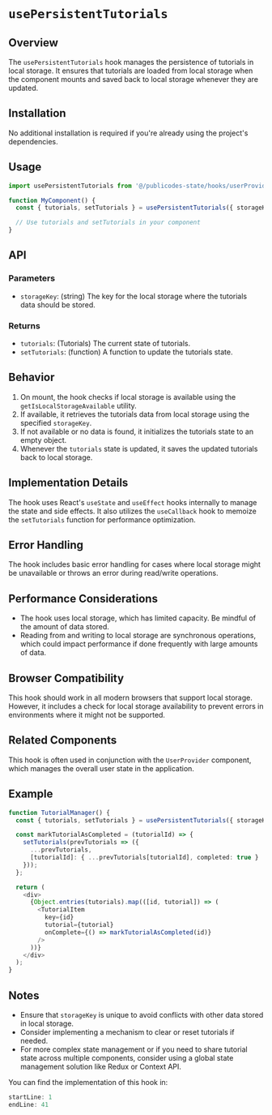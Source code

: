 # `usePersistentTutorials`

## Overview

The `usePersistentTutorials` hook manages the persistence of tutorials in local storage. It ensures that tutorials are loaded from local storage when the component mounts and saved back to local storage whenever they are updated.

## Installation

No additional installation is required if you're already using the project's dependencies.

## Usage

```typescript
import usePersistentTutorials from '@/publicodes-state/hooks/userProvider/usePersistentTutorials';

function MyComponent() {
  const { tutorials, setTutorials } = usePersistentTutorials({ storageKey: 'tutorials-key' });

  // Use tutorials and setTutorials in your component
}
```

## API

### Parameters

- `storageKey`: (string) The key for the local storage where the tutorials data should be stored.

### Returns

- `tutorials`: (Tutorials) The current state of tutorials.
- `setTutorials`: (function) A function to update the tutorials state.

## Behavior

1. On mount, the hook checks if local storage is available using the `getIsLocalStorageAvailable` utility.
2. If available, it retrieves the tutorials data from local storage using the specified `storageKey`.
3. If not available or no data is found, it initializes the tutorials state to an empty object.
4. Whenever the `tutorials` state is updated, it saves the updated tutorials back to local storage.

## Implementation Details

The hook uses React's `useState` and `useEffect` hooks internally to manage the state and side effects. It also utilizes the `useCallback` hook to memoize the `setTutorials` function for performance optimization.

## Error Handling

The hook includes basic error handling for cases where local storage might be unavailable or throws an error during read/write operations.

## Performance Considerations

- The hook uses local storage, which has limited capacity. Be mindful of the amount of data stored.
- Reading from and writing to local storage are synchronous operations, which could impact performance if done frequently with large amounts of data.

## Browser Compatibility

This hook should work in all modern browsers that support local storage. However, it includes a check for local storage availability to prevent errors in environments where it might not be supported.

## Related Components

This hook is often used in conjunction with the `UserProvider` component, which manages the overall user state in the application.

## Example

```typescript
function TutorialManager() {
  const { tutorials, setTutorials } = usePersistentTutorials({ storageKey: 'user-tutorials' });

  const markTutorialAsCompleted = (tutorialId) => {
    setTutorials(prevTutorials => ({
      ...prevTutorials,
      [tutorialId]: { ...prevTutorials[tutorialId], completed: true }
    }));
  };

  return (
    <div>
      {Object.entries(tutorials).map(([id, tutorial]) => (
        <TutorialItem 
          key={id} 
          tutorial={tutorial} 
          onComplete={() => markTutorialAsCompleted(id)} 
        />
      ))}
    </div>
  );
}
```

## Notes

- Ensure that `storageKey` is unique to avoid conflicts with other data stored in local storage.
- Consider implementing a mechanism to clear or reset tutorials if needed.
- For more complex state management or if you need to share tutorial state across multiple components, consider using a global state management solution like Redux or Context API.

You can find the implementation of this hook in:

```typescript:src/publicodes-state/hooks/userProvider/usePersistentTutorials.ts
startLine: 1
endLine: 41
```
